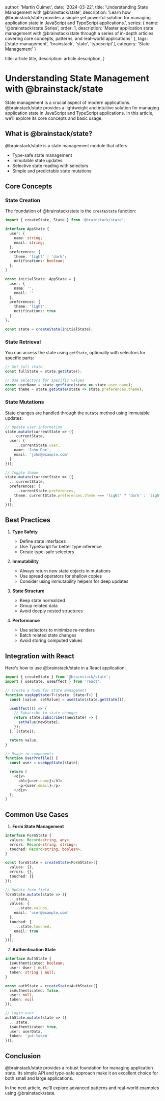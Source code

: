 
  author: 'Martin Ouimet',
  date: '2024-03-22',
  title: 'Understanding State Management with @brainstack/state',
  description: 'Learn how @brainstack/state provides a simple yet powerful solution for managing application state in JavaScript and TypeScript applications.',
  series: {
    name: '@brainstack/state Series',
    order: 1,
    description: 'Master application state management with @brainstack/state through a series of in-depth articles covering core concepts, patterns, and real-world applications.'
  },
  tags: ['state-management', 'brainstack', 'state', 'typescript'],
  category: 'State Management'
}

  title: article.title,
  description: article.description,
}


# Understanding State Management with @brainstack/state

State management is a crucial aspect of modern applications. @brainstack/state provides a lightweight and intuitive solution for managing application state in JavaScript and TypeScript applications. In this article, we'll explore its core concepts and basic usage.

## What is @brainstack/state?

@brainstack/state is a state management module that offers:
- Type-safe state management
- Immutable state updates
- Selective state reading with selectors
- Simple and predictable state mutations

## Core Concepts

### State Creation

The foundation of @brainstack/state is the `createState` function:

```typescript
import { createState, State } from '@brainstack/state';

interface AppState {
  user: {
    name: string;
    email: string;
  };
  preferences: {
    theme: 'light' | 'dark';
    notifications: boolean;
  };
}

const initialState: AppState = {
  user: {
    name: '',
    email: ''
  },
  preferences: {
    theme: 'light',
    notifications: true
  }
};

const state = createState(initialState);
```

### State Retrieval

You can access the state using `getState`, optionally with selectors for specific parts:

```typescript
// Get full state
const fullState = state.getState();

// Use selectors for specific values
const userName = state.getState(state => state.user.name);
const theme = state.getState(state => state.preferences.theme);
```

### State Mutations

State changes are handled through the `mutate` method using immutable updates:

```typescript
// Update user information
state.mutate(currentState => ({
  ...currentState,
  user: {
    ...currentState.user,
    name: 'John Doe',
    email: 'john@example.com'
  }
}));

// Toggle theme
state.mutate(currentState => ({
  ...currentState,
  preferences: {
    ...currentState.preferences,
    theme: currentState.preferences.theme === 'light' ? 'dark' : 'light'
  }
}));
```

## Best Practices

1. **Type Safety**
   - Define state interfaces
   - Use TypeScript for better type inference
   - Create type-safe selectors

2. **Immutability**
   - Always return new state objects in mutations
   - Use spread operators for shallow copies
   - Consider using immutability helpers for deep updates

3. **State Structure**
   - Keep state normalized
   - Group related data
   - Avoid deeply nested structures

4. **Performance**
   - Use selectors to minimize re-renders
   - Batch related state changes
   - Avoid storing computed values

## Integration with React

Here's how to use @brainstack/state in a React application:

```typescript
import { createState } from '@brainstack/state';
import { useState, useEffect } from 'react';

// Create a hook for state management
function useAppState<T>(state: State<T>) {
  const [value, setValue] = useState(state.getState());

  useEffect(() => {
    // Subscribe to state changes
    return state.subscribe((newState) => {
      setValue(newState);
    });
  }, [state]);

  return value;
}

// Usage in components
function UserProfile() {
  const user = useAppState(state);

  return (
    <div>
      <h1>{user.name}</h1>
      <p>{user.email}</p>
    </div>
  );
}
```

## Common Use Cases

1. **Form State Management**
```typescript
interface FormState {
  values: Record<string, any>;
  errors: Record<string, string>;
  touched: Record<string, boolean>;
}

const formState = createState<FormState>({
  values: {},
  errors: {},
  touched: {}
});

// Update form field
formState.mutate(state => ({
  ...state,
  values: {
    ...state.values,
    email: 'user@example.com'
  },
  touched: {
    ...state.touched,
    email: true
  }
}));
```

2. **Authentication State**
```typescript
interface AuthState {
  isAuthenticated: boolean;
  user: User | null;
  token: string | null;
}

const authState = createState<AuthState>({
  isAuthenticated: false,
  user: null,
  token: null
});

// Login user
authState.mutate(state => ({
  ...state,
  isAuthenticated: true,
  user: userData,
  token: 'jwt-token'
}));
```

## Conclusion

@brainstack/state provides a robust foundation for managing application state. Its simple API and type-safe approach make it an excellent choice for both small and large applications.

In the next article, we'll explore advanced patterns and real-world examples using @brainstack/state.